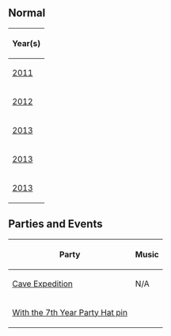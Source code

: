 

==Normal==
<center>
{|class="wikitable" border="1"
!Year(s)
|-
|[[Media:RoomsCavemine.swf|2011]]
|-
|[[Media:RoomsCavemine 2.swf|2012]]
|-
|[[Media:RoomsCavemine 3.swf|2013]]
|-
|[[Media:RoomsCavemine 4.swf|2013]]
|-
|[[Media:RoomsCavemine 5.swf|2013]]
|}
</center>

==Parties and Events==
<center>
{|class="wikitable" border="1"
!Party!!Music
|-
|[[Media:RoomsParty1-CaveExpedition.swf|Cave Expedition]]||N/A
|-
|[[media:RoomsCavemine_pin4.swf|With the 7th Year Party Hat pin]]||{{n/a}}
|}


{{Places}}